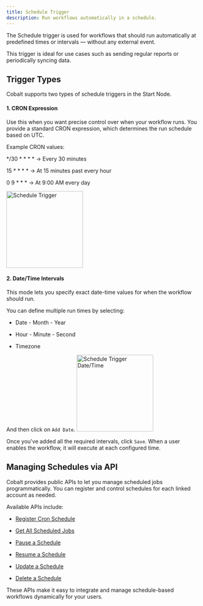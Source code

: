 ```yaml
---
title: Schedule Trigger
description: Run workflows automatically in a schedule.
---
```


The Schedule trigger is used for workflows that should run automatically at predefined times or intervals — without any external event.

This trigger is ideal for use cases such as sending regular reports or periodically syncing data.

## Trigger Types

Cobalt supports two types of schedule triggers in the Start Node.

#### 1. CRON Expression
Use this when you want precise control over when your workflow runs. You provide a standard CRON expression, which determines the run schedule based on UTC.

Example CRON values:

*/30 * * * * → Every 30 minutes

15 * * * * → At 15 minutes past every hour

0 9 * * * → At 9:00 AM every day

<img height="200" src="/images/Guides/Workflow/schedule_trigger.png" alt="Schedule Trigger"/>

#### 2. Date/Time Intervals
This mode lets you specify exact date-time values for when the workflow should run.

You can define multiple run times by selecting:

- Date - Month - Year
- Hour - Minute - Second

- Timezone

And then click on `Add Date`.
<img height="200" src="/images/Guides/Workflow/schedule_trigger_interval.png" alt="Schedule Trigger Date/Time"/>

Once you've added all the required intervals, click `Save`. When a user enables the workflow, it will execute at each configured time.


## Managing Schedules via API

Cobalt provides public APIs to let you manage scheduled jobs programmatically. You can register and control schedules for each linked account as needed.

Available APIs include:

- [Register Cron Schedule](https://docs.gocobalt.io/api-reference/schedule/register-cron)

- [Get All Scheduled Jobs](https://docs.gocobalt.io/api-reference/schedule/get-all-schedules)

- [Pause a Schedule](https://docs.gocobalt.io/api-reference/schedule/pause-schedule)

- [Resume a Schedule](https://docs.gocobalt.io/api-reference/schedule/resume-schedule)

- [Update a Schedule](https://docs.gocobalt.io/api-reference/schedule/update-schedule-job)

- [Delete a Schedule](https://docs.gocobalt.io/api-reference/schedule/delete-schedule)

These APIs make it easy to integrate and manage schedule-based workflows dynamically for your users.